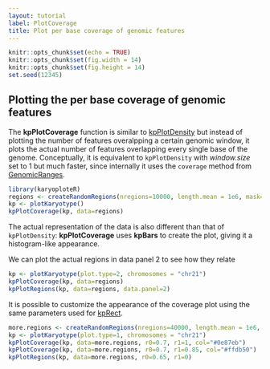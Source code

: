 ```yaml
---
layout: tutorial
label: PlotCoverage
title: Plot per base coverage of genomic features
---
```



```r
knitr::opts_chunk$set(echo = TRUE)
knitr::opts_chunk$set(fig.width = 14)
knitr::opts_chunk$set(fig.height = 14)
set.seed(12345)
```

## Plotting the per base coverage of genomic features

The **kpPlotCoverage** function is similar to 
[kpPlotDensity]({{ site.baseurl }}{% link Tutorial/PlotDensity/PlotDensity.md %})
but instead of plotting the number of features overalpping a certain genomic window,
it plots the actual number of features overlapping every single base of the genome.
Conceptually, it is equivalent to `kpPlotDensity` with _window.size_ set to 1 but
much faster, since internally it uses the `coverage` method from 
[GenomicRanges](https://bioconductor.org/packages/GenomicRanges).


```r
library(karyoploteR)
regions <- createRandomRegions(nregions=10000, length.mean = 1e6, mask=NA)
kp <- plotKaryotype()
kpPlotCoverage(kp, data=regions)
```

The actual representation of the data is also different than that of 
`kpPlotDensity`: **kpPlotCoverage** uses **kpBars** to create the plot, giving 
it a histogram-like appearance.

We can plot the actual regions in data panel 2 to see how they relate

```r
kp <- plotKaryotype(plot.type=2, chromosomes = "chr21")
kpPlotCoverage(kp, data=regions)
kpPlotRegions(kp, data=regions, data.panel=2)
```

It is possible to customize the appearance of the coverage plot using the same 
parameters used for 
[kpRect]({{ site.baseurl }}{% link Tutorial/Rectangles/Rectangles.md %}).


```r
more.regions <- createRandomRegions(nregions=40000, length.mean = 1e6, mask=NA)
kp <- plotKaryotype(plot.type=1, chromosomes = "chr21")
kpPlotCoverage(kp, data=more.regions, r0=0.7, r1=1, col="#0e87eb")
kpPlotCoverage(kp, data=more.regions, r0=0.7, r1=0.85, col="#ffdb50")
kpPlotRegions(kp, data=more.regions, r0=0.65, r1=0)
```

